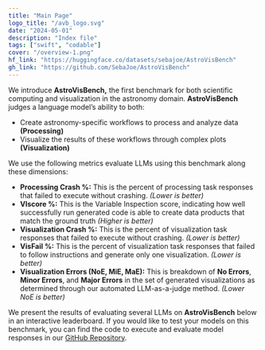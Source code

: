 ```yaml
---
title: "Main Page"
logo_title: "/avb_logo.svg"
date: "2024-05-01"
description: "Index file"
tags: ["swift", "codable"]
cover: "/overview-1.png"
hf_link: "https://huggingface.co/datasets/sebajoe/AstroVisBench"
gh_link: "https://github.com/SebaJoe/AstroVisBench"
---
```


We introduce **AstroVisBench,** the first benchmark for both scientific computing and visualization in the astronomy domain.
**AstroVisBench** judges a language model’s ability to both: 
- Create astronomy-specific workflows to process and analyze data **(Processing)** 
- Visualize the results of these workflows through complex plots **(Visualization)** 


We use the following metrics evaluate LLMs using this benchmark along these dimensions:
- **Processing Crash %:** This is the percent of processing task responses that failed to execute without crashing. *(Lower is better)*
- **VIscore %:** This is the Variable Inspection score, indicating how well successfully run generated code is able to create data products that match the ground truth *(Higher is better)*
- **Visualization Crash %:** This is the percent of visualization task responses that failed to execute without crashing. *(Lower is better)*
- **VisFail %:** This is the percent of visualization task responses that failed to follow instructions and generate only one visualization. *(Lower is better)*
- **Visualization Errors (NoE, MiE, MaE):** This is breakdown of **No Errors**, **Minor Errors**, and **Major Errors** in the set of generated visualizations as determined through our automated LLM-as-a-judge method. *(Lower NoE is better)*

We present the results of evaluating several LLMs on **AstroVisBench** below in an interactive leaderboard.
If you would like to test your models on this benchmark, you can find the code to execute and evaluate model responses in our [GitHub Repository](https://github.com/SebaJoe/AstroVisBench). 
